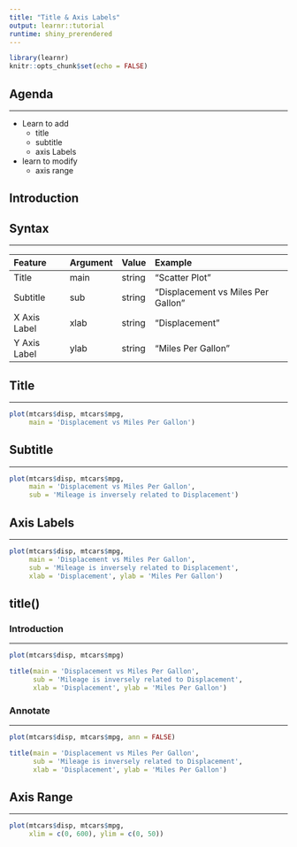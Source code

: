 ```yaml
---
title: "Title & Axis Labels"
output: learnr::tutorial
runtime: shiny_prerendered
---
```


```r
library(learnr)
knitr::opts_chunk$set(echo = FALSE)
```

## Agenda

<hr>

- Learn to add
    - title
    - subtitle
    - axis Labels

- learn to modify
    - axis range


## Introduction


## Syntax

<hr>

|Feature|Argument|Value|Example|
|:-------|:--------|:-----|:-------|
|Title  |main    |string|"Scatter Plot"|
|Subtitle  |sub    |string|"Displacement vs Miles Per Gallon"|
|X Axis Label  |xlab    |string|"Displacement"|
|Y Axis Label  |ylab    |string|"Miles Per Gallon"|


## Title

<hr>

```r
plot(mtcars$disp, mtcars$mpg, 
     main = 'Displacement vs Miles Per Gallon')
```

## Subtitle

<hr>

```r
plot(mtcars$disp, mtcars$mpg, 
     main = 'Displacement vs Miles Per Gallon',
     sub = 'Mileage is inversely related to Displacement')
```

## Axis Labels

<hr>

```r
plot(mtcars$disp, mtcars$mpg, 
     main = 'Displacement vs Miles Per Gallon',
     sub = 'Mileage is inversely related to Displacement',
     xlab = 'Displacement', ylab = 'Miles Per Gallon')
```

## title()

### Introduction

<hr>

```r
plot(mtcars$disp, mtcars$mpg) 

title(main = 'Displacement vs Miles Per Gallon',
      sub = 'Mileage is inversely related to Displacement',
      xlab = 'Displacement', ylab = 'Miles Per Gallon')
```

### Annotate

<hr>

```r
plot(mtcars$disp, mtcars$mpg, ann = FALSE) 

title(main = 'Displacement vs Miles Per Gallon',
      sub = 'Mileage is inversely related to Displacement',
      xlab = 'Displacement', ylab = 'Miles Per Gallon')
```

## Axis Range

<hr>

```r
plot(mtcars$disp, mtcars$mpg, 
     xlim = c(0, 600), ylim = c(0, 50))
```
